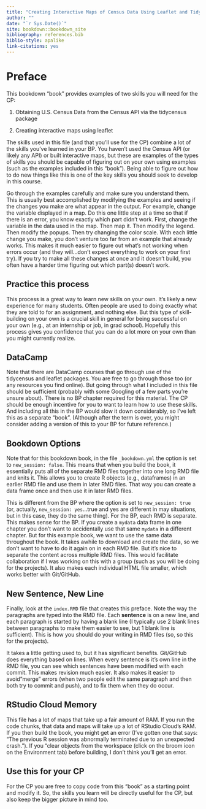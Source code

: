 ```yaml
--- 
title: "Creating Interactive Maps of Census Data Using Leaflet and Tidycensus"
author: ""
date: "`r Sys.Date()`"
site: bookdown::bookdown_site
bibliography: references.bib
biblio-style: apalike
link-citations: yes
---
```



# Preface {-}

This bookdown "book" provides examples of two skills you will need for the CP: 

1. Obtaining U.S. Census Data from the Census API via the tidycensus package

1. Creating interactive maps using leaflet


The skills used in this file (and that you'll use for the CP) combine a lot of the skills you've learned in your BP.
You haven't used the Census API (or likely any API) or built interactive maps, but these are examples of the types of skills you should be capable of figuring out on your own using examples (such as the examples included in this "book"). 
Being able to figure out how to do new things like this is one of the key skills you should seek to develop in this course. 


Go through the examples carefully and make sure you understand them.
This is usually best accomplished by modifying the examples and seeing if the changes you make are what appear in the output.
For example, change the variable displayed in a map.
Do this one little step at a time so that if there is an error, you know exactly which part didn't work.
First, change the variable in the data used in the map.
Then map it.
Then modify the legend. Then modify the popups.
Then try changing the color scale.
With each little change you make, you don't venture too far from an example that already works. This makes it much easier to figure out what's not working when errors occur (and they will...don't expect everything to work on your first try).
If you try to make all these changes at once and it doesn't build, you often have a harder time figuring out which part(s) doesn't work. 

## Practice this process {-}

This process is a great way to learn new skills on your own. It's likely a new experience for many students. Often people are used to doing exactly what they are told to for an assignment, and nothing else. But this type of skill-building on your own is a crucial skill in general for being successful on your own (e.g., at an internship or job, in grad school). Hopefully this process gives you confidence that you can do a lot more on your own than you might currently realize. 


## DataCamp {-}

Note that there are DataCamp courses that go through use of the tidycensus and leaflet packages.
You are free to go through those too (or any resources you find online).
But going through what I included in this file should be sufficient (probably with some Googling of a few parts you're unsure about).
There is no BP chapter required for this material.
The CP should be enough incentive for you to want to learn how to use these skills.
And including all this in the BP would slow it down considerably, so I've left this as a separate "book".
(Although after the term is over, you might consider adding a version of this to your BP for future reference.)



## Bookdown Options {-}

Note that for this bookdown book, in the file `_bookdown.yml` the option is set to `new_session: false`.
This means that when you build the book, it essentially puts all of the separate RMD files together into one long RMD file and knits it.
This allows you to create R objects (e.g., dataframes) in an earlier RMD file and use them in later RMD files.
That way you can create a data frame once and then use it in later RMD files. 


This is different from the BP where the option is set to `new_session: true` (or, actually, `new_session: yes`...true and yes are different in may situations, but in this case, they do the same thing).
For the BP, each RMD is separate.
This makes sense for the BP.
If you create a `mydata` data frame in one chapter you don't want to accidentally use that same `mydata` in a different chapter.
But for this example book, we want to use the same data throughout the book.
It takes awhile to download and create the data, so we don't want to have to do it again on in each RMD file.
But it's nice to separate the content across multiple RMD files.
This would facilitate collaboration if I was working on this with a group (such as you will be doing for the projects).
It also makes each individual HTML file smaller, which works better with Git/GitHub.

## New Sentence, New Line {-}

Finally, look at the `index.RMD` file that creates this preface. Note the way the paragraphs are typed into the RMD file. 
Each **sentence** is on a new line, and each paragraph is started by having a blank line (I typically use 2 blank lines between paragraphs to make them easier to see, but 1 blank line is sufficient).
This is how you should do your writing in RMD files (so, so this for the projects). 


It takes a little getting used to, but it has significant benefits.
Git/GitHub does everything based on lines.
When every sentence is it's own line in the RMD file, you can see which sentences have been modified with each commit. 
This makes revision much easier.
It also makes it easier to avoid"merge" errors (when two people edit the same paragraph and then both try to commit and push), and to fix them when they do occur. 


## RStudio Cloud Memory {-}

This file has a lot of maps that take up a fair amount of RAM.
If you run the code chunks, that data and maps will take up a lot of RStudio Cloud's RAM.
If you then build the book, you might get an error (I've gotten one that says: "The previous R session was abnormally terminated due to an unexpected crash.").
If you "clear objects from the workspace (click on the broom icon on the Environment tab) before building, I don't think you'll get an error. 


## Use this for your CP {-}


For the CP you are free to copy code from this "book" as a starting point and modify it.
So, the skills you learn will be directly useful for the CP, but also keep the bigger picture in mind too.
